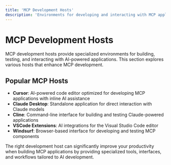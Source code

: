 ```yaml
---
title: 'MCP Development Hosts'
description: 'Environments for developing and interacting with MCP applications'
---
```


# MCP Development Hosts

MCP development hosts provide specialized environments for building, testing, and interacting with AI-powered applications. This section explores various hosts that enhance MCP development.

## Popular MCP Hosts

- **Cursor**: AI-powered code editor optimized for developing MCP applications with inline AI assistance
- **Claude Desktop**: Standalone application for direct interaction with Claude models
- **Cline**: Command-line interface for building and testing Claude-powered applications
- **VSCode Extensions**: AI integrations for the Visual Studio Code editor
- **Windsurf**: Browser-based interface for developing and testing MCP components

The right development host can significantly improve your productivity when building MCP applications by providing specialized tools, interfaces, and workflows tailored to AI development. 